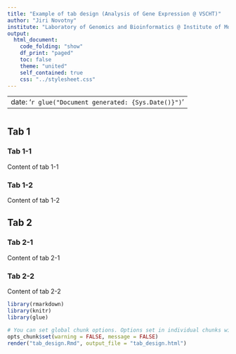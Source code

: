 ```yaml
---
title: "Example of tab design (Analysis of Gene Expression @ VSCHT)"
author: "Jiri Novotny"
institute: "Laboratory of Genomics and Bioinformatics @ Institute of Molecular Genetics of the ASCR"
output:
  html_document:
    code_folding: "show"
    df_print: "paged"
    toc: false
    theme: "united"
    self_contained: true
    css: "../stylesheet.css"
---
```


---
date: '`r glue("Document generated: {Sys.Date()}")`'
---

<!--
To convert a header to tab, place {.tabset} behind.
We won't name the first header - it will just be a "root" for our tabs.
-->

# {.tabset}

## Tab 1 {.tabset}

### Tab 1-1

Content of tab 1-1

### Tab 1-2

Content of tab 1-2

## Tab 2 {.tabset}

### Tab 2-1

Content of tab 2-1

### Tab 2-2

Content of tab 2-2

```r
library(rmarkdown)
library(knitr)
library(glue)

# You can set global chunk options. Options set in individual chunks will override this.
opts_chunk$set(warning = FALSE, message = FALSE)
render("tab_design.Rmd", output_file = "tab_design.html")
```
